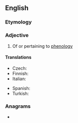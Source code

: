 ==English==

===Etymology===
{{suffix|en|phenology|ical}}

===Adjective===
{{en-adj}}

# Of or pertaining to [[phenology]]

====Translations====
{{trans-top|pertaining to phenology}}
* Czech: {{t|cs|fenologický|m}}
* Finnish: {{t|fi|fenologinen}}
* Italian: {{t|it|fenologico}}
{{trans-mid}}
* Spanish: {{t+|es|fenológico}}
* Turkish: {{t+|tr|belirti bilimsel}}
{{trans-bottom}}

===Anagrams===
* {{anagrams|en|nephological}}